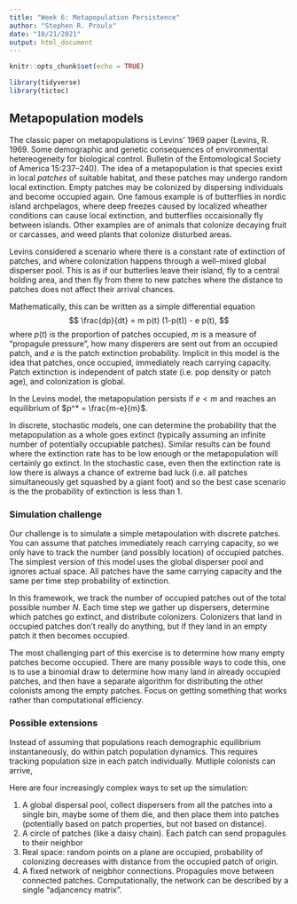 ```yaml
---
title: "Week 6: Metapopulation Persistence"
author: "Stephen R. Proulx"
date: "10/21/2021"
output: html_document
---
```


```r
knitr::opts_chunk$set(echo = TRUE)

library(tidyverse)
library(tictoc)
```

## Metapopulation models
The classic paper on metapopulations is Levins' 1969 paper (Levins, R. 1969. Some demographic and genetic consequences of environmental hetereogeneity for biological control. Bulletin of the EntomologicaI Society of America 15:237–240). The idea of a metapopulation is that species exist in local *patches* of suitable habitat, and these patches may undergo random local extinction. Empty patches may be colonized by dispersing individuals and become occupied again. One famous example is of butterflies in nordic island archpelagos, where deep freezes caused by localized wheather conditions can cause local extinction, and butterflies occaisionally fly between islands. Other examples are of animals that colonize decaying fruit or carcasses, and weed plants that colonize disturbed areas. 

Levins considered a scenario where there is a constant rate of extinction of patches, and where colonization happens through a well-mixed global disperser pool. This is as if our butterlies leave their island, fly to a central holding area, and then fly from there to new patches where the distance to patches does not affect their arrival chances.

Mathematically, this can be written as a simple differential equation
$$
\frac{dp}{dt} = m p(t) (1-p(t)) - e p(t),
$$
where $p(t)$ is the proportion of patches occupied, $m$ is a measure of "propagule pressure", how many disperers are sent out from an occupied patch, and $e$ is the patch extinction probability. Implicit in this model is the idea that patches, once occupied, immediately reach carrying capacity. Patch extinction is independent of patch state (i.e. pop density or patch age), and colonization is global.

In the Levins model, the metapopulation persists if $e<m$ and reaches an equilibrium of $p^* = \frac{m-e}{m}$. 

In discrete, stochastic models, one can determine the probability that the metapopulation as a whole goes extinct (typically assuming an infinite number of potentially occupiable patches). Similar results can be found where the extinction rate has to be low enough or the metapopulation will certainly go extinct. In the stochastic case, even then the extinction rate is low there is always a chance of extreme bad luck (i.e. all patches simultaneously get squashed by a giant foot) and so the best case scenario is the the probability of extinction is less than 1.

### Simulation challenge

Our challenge is to simulate a simple metapoulation with discrete patches. You can assume that patches immediately reach carrying capacity, so we only have to track the number (and possibly location) of occupied patches. The simplest version of this model uses the global disperser pool and ignores actual space. All patches have the same carrying capacity and the same per time step probability of extinction.

In this framework, we track the number of occupied patches out of the total possible number $N$. Each time step we gather up dispersers, determine which patches go extinct, and distribute colonizers. Colonizers that land in occupied patches don't really do anything, but if they land in an empty patch it then becomes occupied. 

The most challenging part of this exercise is to determine how many empty patches become occupied. There are many possible ways to code this, one is to use a binomial draw to determine how many land in already occupied patches, and then have a separate algorithm for distributing the other colonists among the empty patches. Focus on getting something that works rather than computational efficiency.

### Possible extensions

Instead of assuming that populations reach demographic equilibrium instantaneously, do within patch population dynamics. This requires tracking population size in each patch individually. 
Mutliple colonists can arrive,  


Here are four increasingly complex ways to set up the simulation:

1) A global dispersal pool, collect dispersers from all the patches into a single bin, maybe some of them die, and then place them into patches (potentially based on patch properties, but not based on distance).
2) A circle of patches (like a daisy chain). Each patch can send propagules to their neighbor
3) Real space: random points on a plane are occupied, probability of colonizing decreases with distance from the occupied patch of origin.
4) A fixed network of neigbhor connections. Propagules move between connected patches. Computationally, the network can be described by a single "adjancency matrix". 


